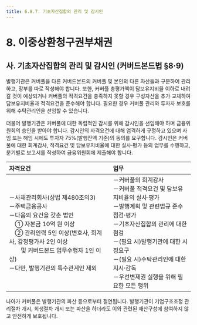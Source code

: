 ```yaml
---
title: 6.8.7. 기초자산집합의 관리 및 감시인
---
```

# 8. 이중상환청구권부채권

## 사. 기초자산집합의 관리 및 감시인 (커버드본드법 §8·9)

발행기관은 커버풀을 다른 커버드본드의 커버풀 및 본인의 다른 자산들과 구분하여 관리하고, 장부를 따로 작성해야 합니다. 또한, 커버풀 총평가액이 담보유지비율 이하로 내려갈 것이 예상되거나 커버풀의 적격요건을 충족하지 못할 경우 구성자산을 추가·교체하여 담보유지비율과 적격요건을 준수해야 합니다. 필요한 경우 커버풀 관리와 투자자 보호를 위해 수탁관리인을 선임할 수 있습니다. 

더불어 발행기관은 커버풀에 대한 독립적인 감시를 위해 감시인을 선임해야 하며 금융위원회의 승인을 받아야 합니다. 감시인의 자격요건에 대해 엄격하게 규정하고 있으며 사임 또는 해임 시에도 투자자 75%(발행잔액 기준)의 동의를 요구합니다. 감시인은 커버풀에 대한 회계감사, 적격요건 및 담보유지비율에 대한 실사·평가 등의 업무를 수행하고, 분기별로 보고서를 작성하여 금융위원회에 제출해야 합니다<GTooltipIcon desc="커버드본드법 제11조 제1항·제2항" severity="info" icon="pi pi-exclamation-circle"/>.

<GCallout severity="warn" title="감시인의 자격요건 및 업무">

|자격요건|업무|
|:------|:----|
|－사채관리회사(상법 제480조의3)<br/>－주택금융공사<br/>－다음의 요건을 갖춘 법인<br/>　① 자본금 10억 원 이상<br/>　② 관리인력 5인 이상(변호사, 회계사, 감정평가사 2인 이상<br/>　　및 커버드본드 업무수행자 1인 이상)<br/>－다만, 발행기관의 특수관계인 제외|－커버풀의 회계감사<br/>－커버풀 적격요건 및 담보유지비율의 실사·평가<br/>－발행계획 및 관련법규 준수 점검·평가<br/>－기초자산집합의 관리에 대한 점검<br/>－(필요 시)발행기관에 대한 시정요구<br/>－(필요 시)수탁관리인에 대한 지시·감독<br/>－우선변제권 실행을 위해 필요한 모든 행위|

</GCallout>

나아가 커버풀은 발행기관의 파산 등으로부터 절연됩니다. 발행기관이 기업구조조정 관리절차 개시, 회생절차 개시 또는 파산을 하더라도 이와 관련된 재산구성에 참여하지 않고 안전하게 보호됩니다<GTooltipIcon desc="커버드본드법 제12조" severity="info" icon="pi pi-exclamation-circle"/>.


